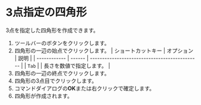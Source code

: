 
# 3点指定の四角形

3点を指定した四角形を作成できます。


<Reference shortcut='' command='Three Point Rectangle' button='ツールバー' />

1. ツールバーのボタンをクリックします。
2. 四角形の一辺の始点でクリックします。
   | ショートカットキー | オプション | 説明                                   |
   | ------------ | ------ | --------------------------------------------- |
   | `Tab`        |        | 長さを数値で指定します。 |
3. 四角形の一辺の終点でクリックします。
4. 四角形の3点目でクリックします。
5. コマンドダイアログの**OK**または右クリックで確定します。
6. 四角形が作成されます。

